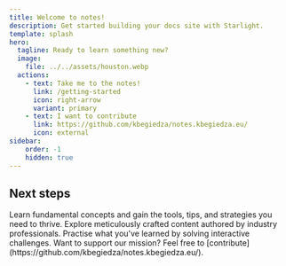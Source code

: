 ```yaml
---
title: Welcome to notes!
description: Get started building your docs site with Starlight.
template: splash
hero:
  tagline: Ready to learn something new?
  image:
    file: ../../assets/houston.webp
  actions:
    - text: Take me to the notes!
      link: /getting-started
      icon: right-arrow
      variant: primary
    - text: I want to contribute
      link: https://github.com/kbegiedza/notes.kbegiedza.eu/
      icon: external
sidebar:
    order: -1
    hidden: true
---
```



## Next steps

<CardGrid>
  <Card title="Accelerate your growth!" icon="rocket">
    Learn fundamental concepts and gain the tools, tips, and strategies you need to thrive.
  </Card>
  <Card title="Unlock a world of insights!" icon="open-book">
    Explore meticulously crafted content authored by industry professionals.
  </Card>
  <Card title="Challenge yourself with quizes" icon="setting">
    Practise what you've learned by solving interactive challenges.
  </Card>
  <Card title="Collaborate and share knowledge" icon="add-document">
    Want to support our mission? Feel free to [contribute](https://github.com/kbegiedza/notes.kbegiedza.eu/).
  </Card>
</CardGrid>
